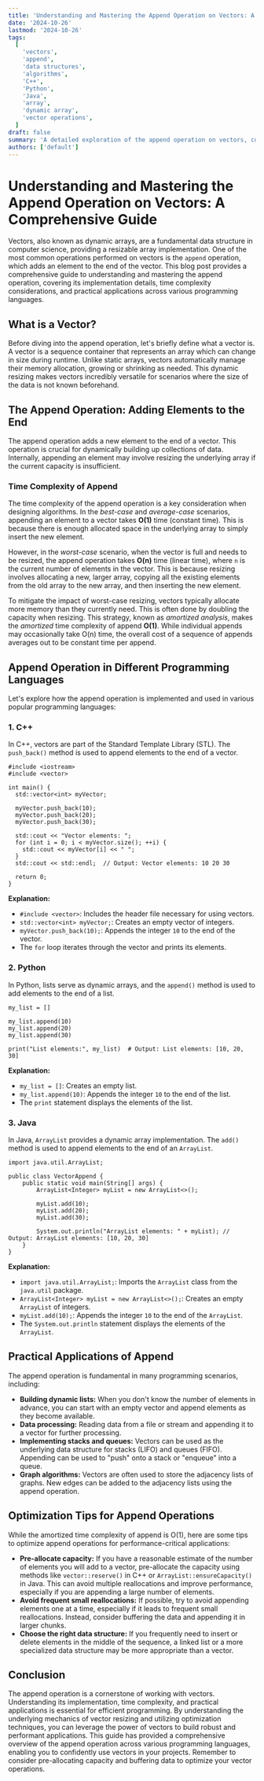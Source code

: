 ```yaml
---
title: 'Understanding and Mastering the Append Operation on Vectors: A Comprehensive Guide'
date: '2024-10-26'
lastmod: '2024-10-26'
tags:
  [
    'vectors',
    'append',
    'data structures',
    'algorithms',
    'C++',
    'Python',
    'Java',
    'array',
    'dynamic array',
    'vector operations',
  ]
draft: false
summary: 'A detailed exploration of the append operation on vectors, covering its implementation, time complexity, and practical applications across various programming languages like C++, Python, and Java. Learn how to efficiently add elements to the end of your vectors and understand the underlying mechanics.'
authors: ['default']
---
```


# Understanding and Mastering the Append Operation on Vectors: A Comprehensive Guide

Vectors, also known as dynamic arrays, are a fundamental data structure in computer science, providing a resizable array implementation. One of the most common operations performed on vectors is the `append` operation, which adds an element to the end of the vector. This blog post provides a comprehensive guide to understanding and mastering the append operation, covering its implementation details, time complexity considerations, and practical applications across various programming languages.

## What is a Vector?

Before diving into the append operation, let's briefly define what a vector is. A vector is a sequence container that represents an array which can change in size during runtime. Unlike static arrays, vectors automatically manage their memory allocation, growing or shrinking as needed. This dynamic resizing makes vectors incredibly versatile for scenarios where the size of the data is not known beforehand.

## The Append Operation: Adding Elements to the End

The append operation adds a new element to the end of a vector. This operation is crucial for dynamically building up collections of data. Internally, appending an element may involve resizing the underlying array if the current capacity is insufficient.

### Time Complexity of Append

The time complexity of the append operation is a key consideration when designing algorithms. In the _best-case_ and _average-case_ scenarios, appending an element to a vector takes **O(1)** time (constant time). This is because there is enough allocated space in the underlying array to simply insert the new element.

However, in the _worst-case_ scenario, when the vector is full and needs to be resized, the append operation takes **O(n)** time (linear time), where `n` is the current number of elements in the vector. This is because resizing involves allocating a new, larger array, copying all the existing elements from the old array to the new array, and then inserting the new element.

To mitigate the impact of worst-case resizing, vectors typically allocate more memory than they currently need. This is often done by doubling the capacity when resizing. This strategy, known as _amortized analysis_, makes the _amortized_ time complexity of append **O(1)**. While individual appends may occasionally take O(n) time, the overall cost of a sequence of appends averages out to be constant time per append.

## Append Operation in Different Programming Languages

Let's explore how the append operation is implemented and used in various popular programming languages:

### 1. C++

In C++, vectors are part of the Standard Template Library (STL). The `push_back()` method is used to append elements to the end of a vector.

```plaintext
#include <iostream>
#include <vector>

int main() {
  std::vector<int> myVector;

  myVector.push_back(10);
  myVector.push_back(20);
  myVector.push_back(30);

  std::cout << "Vector elements: ";
  for (int i = 0; i < myVector.size(); ++i) {
    std::cout << myVector[i] << " ";
  }
  std::cout << std::endl;  // Output: Vector elements: 10 20 30

  return 0;
}
```

**Explanation:**

- `#include <vector>`: Includes the header file necessary for using vectors.
- `std::vector<int> myVector;`: Creates an empty vector of integers.
- `myVector.push_back(10);`: Appends the integer `10` to the end of the vector.
- The `for` loop iterates through the vector and prints its elements.

### 2. Python

In Python, lists serve as dynamic arrays, and the `append()` method is used to add elements to the end of a list.

```plaintext
my_list = []

my_list.append(10)
my_list.append(20)
my_list.append(30)

print("List elements:", my_list)  # Output: List elements: [10, 20, 30]
```

**Explanation:**

- `my_list = []`: Creates an empty list.
- `my_list.append(10)`: Appends the integer `10` to the end of the list.
- The `print` statement displays the elements of the list.

### 3. Java

In Java, `ArrayList` provides a dynamic array implementation. The `add()` method is used to append elements to the end of an `ArrayList`.

```plaintext
import java.util.ArrayList;

public class VectorAppend {
    public static void main(String[] args) {
        ArrayList<Integer> myList = new ArrayList<>();

        myList.add(10);
        myList.add(20);
        myList.add(30);

        System.out.println("ArrayList elements: " + myList); // Output: ArrayList elements: [10, 20, 30]
    }
}
```

**Explanation:**

- `import java.util.ArrayList;`: Imports the `ArrayList` class from the `java.util` package.
- `ArrayList<Integer> myList = new ArrayList<>();`: Creates an empty `ArrayList` of integers.
- `myList.add(10);`: Appends the integer `10` to the end of the `ArrayList`.
- The `System.out.println` statement displays the elements of the `ArrayList`.

## Practical Applications of Append

The append operation is fundamental in many programming scenarios, including:

- **Building dynamic lists:** When you don't know the number of elements in advance, you can start with an empty vector and append elements as they become available.
- **Data processing:** Reading data from a file or stream and appending it to a vector for further processing.
- **Implementing stacks and queues:** Vectors can be used as the underlying data structure for stacks (LIFO) and queues (FIFO). Appending can be used to "push" onto a stack or "enqueue" into a queue.
- **Graph algorithms:** Vectors are often used to store the adjacency lists of graphs. New edges can be added to the adjacency lists using the append operation.

## Optimization Tips for Append Operations

While the amortized time complexity of append is O(1), here are some tips to optimize append operations for performance-critical applications:

- **Pre-allocate capacity:** If you have a reasonable estimate of the number of elements you will add to a vector, pre-allocate the capacity using methods like `vector::reserve()` in C++ or `ArrayList::ensureCapacity()` in Java. This can avoid multiple reallocations and improve performance, especially if you are appending a large number of elements.
- **Avoid frequent small reallocations:** If possible, try to avoid appending elements one at a time, especially if it leads to frequent small reallocations. Instead, consider buffering the data and appending it in larger chunks.
- **Choose the right data structure:** If you frequently need to insert or delete elements in the middle of the sequence, a linked list or a more specialized data structure may be more appropriate than a vector.

## Conclusion

The append operation is a cornerstone of working with vectors. Understanding its implementation, time complexity, and practical applications is essential for efficient programming. By understanding the underlying mechanics of vector resizing and utilizing optimization techniques, you can leverage the power of vectors to build robust and performant applications. This guide has provided a comprehensive overview of the append operation across various programming languages, enabling you to confidently use vectors in your projects. Remember to consider pre-allocating capacity and buffering data to optimize your vector operations.
